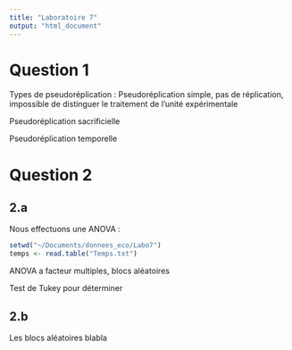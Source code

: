 ```yaml
---
title: "Laboratoire 7"
output: "html_document"
---
```


# Question 1

Types de pseudoréplication :
Pseudoréplication simple, pas de réplication, impossible de distinguer le traitement de l'unité expérimentale

Pseudoréplication sacrificielle

Pseudoréplication temporelle

# Question 2

## 2.a

Nous effectuons une ANOVA :

```r
setwd("~/Documents/donnees_eco/Labo7")
temps <- read.table("Temps.txt")

```
ANOVA a facteur multiples, blocs aléatoires

Test de Tukey pour déterminer


## 2.b

Les blocs aléatoires blabla
